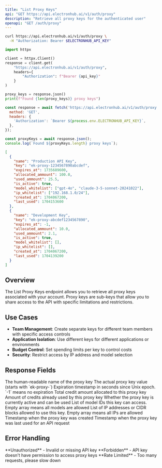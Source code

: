 ```yaml
---
title: "List Proxy Keys"
api: "GET https://api.electronhub.ai/v1/auth/proxy"
description: "Retrieve all proxy keys for the authenticated user"
openapi: "GET /auth/proxy"
---
```



<RequestExample>

```bash cURL
curl https://api.electronhub.ai/v1/auth/proxy \
  -H "Authorization: Bearer $ELECTRONHUB_API_KEY"
```

```python Python
import httpx

client = httpx.Client()
response = client.get(
    "https://api.electronhub.ai/v1/auth/proxy",
    headers={
        "Authorization": f"Bearer {api_key}"
    }
)

proxy_keys = response.json()
print(f"Found {len(proxy_keys)} proxy keys")
```

```javascript Node.js
const response = await fetch('https://api.electronhub.ai/v1/auth/proxy', {
  method: 'GET',
  headers: {
    'Authorization': `Bearer ${process.env.ELECTRONHUB_API_KEY}`,
  },
});

const proxyKeys = await response.json();
console.log(`Found ${proxyKeys.length} proxy keys`);
```

</RequestExample>

<ResponseExample>

```json Response
[
  {
    "name": "Production API Key",
    "key": "ek-proxy-1234567890abcdef",
    "expires_at": 1735689600,
    "allocated_ammount": 100.0,
    "used_ammount": 25.5,
    "is_active": true,
    "model_whitelist": ["gpt-4o", "claude-3-5-sonnet-20241022"],
    "ip_whitelist": ["192.168.1.0/24"],
    "created_at": 1704067200,
    "last_used": 1704153600
  },
  {
    "name": "Development Key",
    "key": "ek-proxy-abcdef1234567890",
    "expires_at": -1,
    "allocated_ammount": 10.0,
    "used_ammount": 2.1,
    "is_active": true,
    "model_whitelist": [],
    "ip_whitelist": [],
    "created_at": 1704067200,
    "last_used": 1704139200
  }
]
```

</ResponseExample>

## Overview

The List Proxy Keys endpoint allows you to retrieve all proxy keys associated with your account. Proxy keys are sub-keys that allow you to share access to the API with specific limitations and restrictions.

## Use Cases

- **Team Management**: Create separate keys for different team members with specific access controls
- **Application Isolation**: Use different keys for different applications or environments
- **Budget Control**: Set spending limits per key to control costs
- **Security**: Restrict access by IP address and model selection

## Response Fields

<ResponseField name="name" type="string">
  The human-readable name of the proxy key
</ResponseField>

<ResponseField name="key" type="string">
  The actual proxy key value (starts with `ek-proxy-`)
</ResponseField>

<ResponseField name="expires_at" type="integer">
  Expiration timestamp in seconds since Unix epoch. `-1` means no expiration
</ResponseField>

<ResponseField name="allocated_ammount" type="number">
  Total credit amount allocated to this proxy key
</ResponseField>

<ResponseField name="used_ammount" type="number">
  Amount of credits already used by this proxy key
</ResponseField>

<ResponseField name="is_active" type="boolean">
  Whether the proxy key is currently active and can be used
</ResponseField>

<ResponseField name="model_whitelist" type="array">
  List of model IDs this key can access. Empty array means all models are allowed
</ResponseField>

<ResponseField name="ip_whitelist" type="array">
  List of IP addresses or CIDR blocks allowed to use this key. Empty array means all IPs are allowed
</ResponseField>

<ResponseField name="created_at" type="integer">
  Timestamp when the proxy key was created
</ResponseField>

<ResponseField name="last_used" type="integer">
  Timestamp when the proxy key was last used for an API request
</ResponseField>

## Error Handling

<ResponseField name="401" type="error">
  **Unauthorized** - Invalid or missing API key
</ResponseField>

<ResponseField name="403" type="error">
  **Forbidden** - API key doesn't have permission to access proxy keys
</ResponseField>

<ResponseField name="429" type="error">
  **Rate Limited** - Too many requests, please slow down
</ResponseField> 
